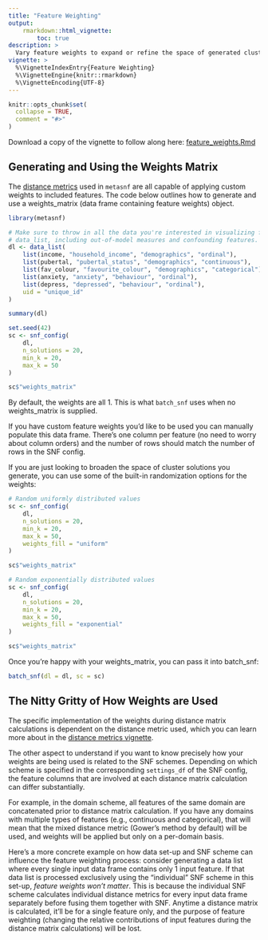 ```yaml
---
title: "Feature Weighting"
output:
    rmarkdown::html_vignette:
        toc: true
description: >
  Vary feature weights to expand or refine the space of generated cluster solutions.
vignette: >
  %\VignetteIndexEntry{Feature Weighting}
  %\VignetteEngine{knitr::rmarkdown}
  %\VignetteEncoding{UTF-8}
---
```


<style>
div.aside { background-color:#fff2e6; }
</style>

```r
knitr::opts_chunk$set(
  collapse = TRUE,
  comment = "#>"
)
```

Download a copy of the vignette to follow along here: [feature_weights.Rmd](https://raw.githubusercontent.com/BRANCHlab/metasnf/main/vignettes/feature_weights.Rmd)

## Generating and Using the Weights Matrix

The [distance metrics](https://branchlab.github.io/metasnf/articles/distance_metrics.html) used in `metasnf` are all capable of applying custom weights to included features.
The code below outlines how to generate and use a weights_matrix (data frame containing feature weights) object.

```r
library(metasnf)

# Make sure to throw in all the data you're interested in visualizing for this
# data_list, including out-of-model measures and confounding features.
dl <- data_list(
    list(income, "household_income", "demographics", "ordinal"),
    list(pubertal, "pubertal_status", "demographics", "continuous"),
    list(fav_colour, "favourite_colour", "demographics", "categorical"),
    list(anxiety, "anxiety", "behaviour", "ordinal"),
    list(depress, "depressed", "behaviour", "ordinal"),
    uid = "unique_id"
)

summary(dl)

set.seed(42)
sc <- snf_config(
    dl,
    n_solutions = 20,
    min_k = 20,
    max_k = 50
)

sc$"weights_matrix"
```

By default, the weights are all 1.
This is what `batch_snf` uses when no weights_matrix is supplied.

If you have custom feature weights you'd like to be used you can manually populate this data frame.
There's one column per feature (no need to worry about column orders) and the number of rows should match the number of rows in the SNF config.

If you are just looking to broaden the space of cluster solutions you generate, you can use some of the built-in randomization options for the weights:

```r
# Random uniformly distributed values
sc <- snf_config(
    dl,
    n_solutions = 20,
    min_k = 20,
    max_k = 50,
    weights_fill = "uniform"
)

sc$"weights_matrix"

# Random exponentially distributed values
sc <- snf_config(
    dl,
    n_solutions = 20,
    min_k = 20,
    max_k = 50,
    weights_fill = "exponential"
)

sc$"weights_matrix"
```

Once you're happy with your weights_matrix, you can pass it into batch_snf:

```r
batch_snf(dl = dl, sc = sc)
```

## The Nitty Gritty of How Weights are Used

The specific implementation of the weights during distance matrix calculations is dependent on the distance metric used, which you can learn more about in the [distance metrics vignette](https://branchlab.github.io/metasnf/articles/distance_metrics.html).

The other aspect to understand if you want to know precisely how your weights are being used is related to the SNF schemes.
Depending on which scheme is specified in the corresponding `settings_df` of the SNF config, the feature columns that are involved at each distance matrix calculation can differ substantially.

For example, in the domain scheme, all features of the same domain are concatenated prior to distance matrix calculation.
If you have any domains with multiple types of features (e.g., continuous and categorical), that will mean that the mixed distance metric (Gower's method by default) will be used, and weights will be applied but only on a per-domain basis.

Here's a more concrete example on how data set-up and SNF scheme can influence the feature weighting process: consider generating a data list where every single input data frame contains only 1 input feature.
If that data list is processed exclusively using the "individual" SNF scheme in this set-up, *feature weights won't matter*.
This is because the individual SNF scheme calculates individual distance metrics for every input data frame separately before fusing them together with SNF.
Anytime a distance matrix is calculated, it'll be for a single feature only, and the purpose of feature weighting (changing the relative contributions of input features during the distance matrix calculations) will be lost.
